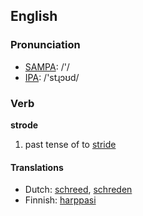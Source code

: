 ==English==

=== Pronunciation ===
*[[w:SAMPA|SAMPA]]: /'/
*[[w:IPA|IPA]]: /'stɻɔʊd/

=== Verb ===

'''strode'''

# past tense of to [[stride]]

==== Translations ====
*Dutch: [[schreed]], [[schreden]]
*Finnish: [[harppasi]]